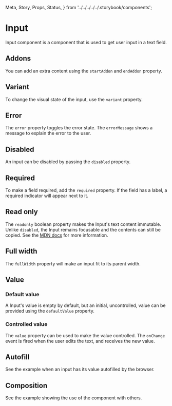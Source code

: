   Meta,
  Story,
  Props,
  Status,
} from '../../../../../.storybook/components';


<Meta of={Stories} />

# Input

<Status variant="experimental" />

Input component is a component that is used to get user input in a text field.

<Story of={Stories.Base} />

<Props />

## Addons

You can add an extra content using the `startAddon` and `endAddon` property.

<Story of={Stories.Addons} />

## Variant

To change the visual state of the input, use the `variant` property.

<Story of={Stories.Variant} />

## Error

The `error` property toggles the error state. The `errorMessage` shows a message to explain the error to the user.

<Story of={Stories.Error} />

## Disabled

An input can be disabled by passing the `disabled` property.

<Story of={Stories.Disabled} />

## Required

To make a field required, add the `required` property.
If the field has a label, a required indicator will appear next to it.

<Story of={Stories.Required} />

## Read only

The `readonly` boolean property makes the Input's text content immutable.
Unlike `disabled`, the Input remains focusable and the contents can still be copied.
See the [MDN docs](https://developer.mozilla.org/en-US/docs/Web/HTML/Attributes/readonly) for more information.

<Story of={Stories.ReadOnly} />

## Full width

The `fullWidth` property will make an input fit to its parent width.

<Story of={Stories.FullWidth} />

## Value

### Default value

A Input's value is empty by default, but an initial, uncontrolled, value can be provided using the `defaultValue` property.

<Story of={Stories.DefaultValue} />

### Controlled value

The `value` property can be used to make the value controlled.
The `onChange` event is fired when the user edits the text, and receives the new value.

<Story of={Stories.ControlledValue} />

## Autofill

See the example when an input has its value autofilled by the browser.

<Story of={Stories.Autofill} />

## Composition

See the example showing the use of the component with others.

<Story of={Stories.Composition} />

